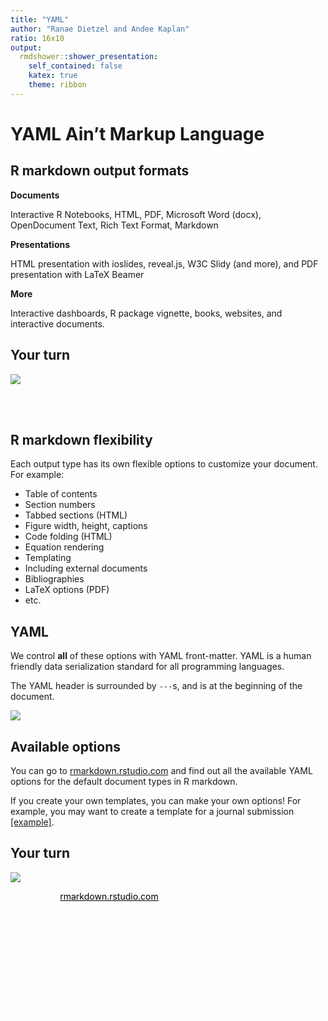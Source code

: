```yaml
---
title: "YAML"
author: "Ranae Dietzel and Andee Kaplan"
ratio: 16x10
output:
  rmdshower::shower_presentation:
    self_contained: false
    katex: true
    theme: ribbon
---
```



# YAML Ain't Markup Language


## R markdown output formats

**Documents**  

Interactive R Notebooks, HTML, PDF, Microsoft Word (docx), OpenDocument Text, Rich Text Format, Markdown

**Presentations**

HTML presentation with ioslides, reveal.js, W3C Slidy (and more), and PDF presentation with LaTeX Beamer

**More**

Interactive dashboards, R package vignette, books, websites, and interactive documents.

## Your turn { .cover .white }

<!-- image source https://www.flickr.com/photos/ollemhebb/16691684354/in/photolist-rqZfeh-dB2HGy-j4rtWV-cswQCb-bnmKUX-rurYD7-5vmdw6-7iHPtj-bvggjZ-7nwAyK-oVZdhD-acwkds-dqAf8f-e4z5Jk-6PBenY-dSAYZ9-5vmcGR-e4z7be-cyGrpE-7WLPaw-5vmdnn-8ciEWU-5vmcDa-o2NbGq-dxpJTW-cyGt4d-dZy9Sm-dZssjK-oVZ3SB-5BtrCp-e4z5Mk-6bvjNs-8cfk5H-dzTiW2-7Yfj3T-9mraHV-5XmJTS-aDtnzj-ruXg4M-ecF3x2-aAU6Fg-bsQosb-Hgh9UM-kJti5g-ifdCE4-ceXXhf-7AdkFZ-aEDYpr-otaizi-sa1Phn -->
<img src="images/your_turn.jpg" class="cover height" />

<p style="color:white">
Come up with a list of 5 things you wish you could do with R markdown (formatting or otherwise).
</p>

## R markdown flexibility

Each output type has its own flexible options to customize your document. For example:

<div class="double">
<ul>
<li>Table of contents</li>
<li>Section numbers</li>
<li>Tabbed sections (HTML)</li>
<li>Figure width, height, captions</li>
<li>Code folding (HTML)</li>
<li>Equation rendering</li>
<li>Templating</li>
<li>Including external documents</li>
<li>Bibliographies</li>
<li>LaTeX options (PDF)</li>
<li>etc.
</ul>
</p>

## YAML

We control **all** of these options with YAML front-matter. YAML is a human friendly data serialization standard for all programming languages. 

The YAML header is surrounded by `---`s, and is at the beginning of the document. 

![](images/yaml.png)

## Available options

You can go to [rmarkdown.rstudio.com](http://rmarkdown.rstudio.com) and find out all the available YAML options for the default document types in R markdown.

If you create your own templates, you can make your own options! For example, you may want to create a template for a journal submission [[example]](https://github.com/gammarama/intRo/tree/papers/jcgs-paper-2016). 

## Your turn { .cover .white }

<!-- image source https://www.flickr.com/photos/ollemhebb/16691684354/in/photolist-rqZfeh-dB2HGy-j4rtWV-cswQCb-bnmKUX-rurYD7-5vmdw6-7iHPtj-bvggjZ-7nwAyK-oVZdhD-acwkds-dqAf8f-e4z5Jk-6PBenY-dSAYZ9-5vmcGR-e4z7be-cyGrpE-7WLPaw-5vmdnn-8ciEWU-5vmcDa-o2NbGq-dxpJTW-cyGt4d-dZy9Sm-dZssjK-oVZ3SB-5BtrCp-e4z5Mk-6bvjNs-8cfk5H-dzTiW2-7Yfj3T-9mraHV-5XmJTS-aDtnzj-ruXg4M-ecF3x2-aAU6Fg-bsQosb-Hgh9UM-kJti5g-ifdCE4-ceXXhf-7AdkFZ-aEDYpr-otaizi-sa1Phn -->
<img src="images/your_turn.jpg" class="cover height" />

<p style="color: white">
Navigate to <a style="color: black" href="http://rmarkdown.rstudio.com">rmarkdown.rstudio.com</a> and look up how to specify your 5 wishes and implement them in a R markdown document.
</p>

<p style="color: white">
<b>Hint:</b> Think about what type of document you want first.
</p>

<p style="color: white">
If you don't have a wish list, try mine (PDF Document):
</p>

<ol style="color: white">
<li>Table of contents</li>
<li>Numbered sections</li>
<li>Allow figure captions</li>
<li>Set default figure size to 4in by 3in</li>
<li>Set margins to 1in</li>
</ol>

